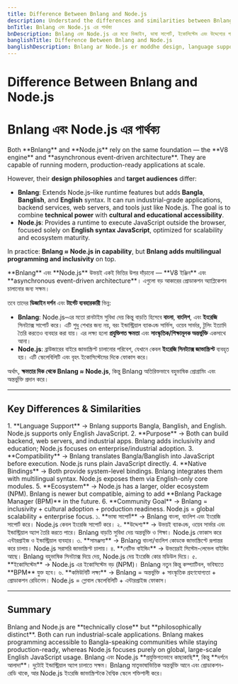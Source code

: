 ```yaml
---
title: Difference Between Bnlang and Node.js
description: Understand the differences and similarities between Bnlang and Node.js in design, language support, ecosystem, and purpose.
bnTitle: Bnlang এবং Node.js এর পার্থক্য
bnDescription: Bnlang এবং Node.js এর মধ্যে ডিজাইন, ভাষা সাপোর্ট, ইকোসিস্টেম এবং উদ্দেশ্যের পার্থক্য ও মিল।
banglishTitle: Difference Between Bnlang and Node.js
banglishDescription: Bnlang ar Node.js er moddhe design, language support, ecosystem ar uddeshher difference ar similarity.
---
```


# <I18nEnglish>Difference Between Bnlang and Node.js</I18nEnglish>
# <I18nBangla>Bnlang এবং Node.js এর পার্থক্য</I18nBangla>


<I18nEnglish>
Both **Bnlang** and **Node.js** rely on the same foundation — the **V8 engine** and **asynchronous event-driven architecture**.  
They are capable of running modern, production-ready applications at scale.  

However, their **design philosophies** and **target audiences** differ:

- **Bnlang**: Extends Node.js–like runtime features but adds **Bangla**, **Banglish**, and **English** syntax. It can run industrial-grade applications, backend services, web servers, and tools just like Node.js. The goal is to combine **technical power** with **cultural and educational accessibility**.  
- **Node.js**: Provides a runtime to execute JavaScript outside the browser, focused solely on **English syntax JavaScript**, optimized for scalability and ecosystem maturity.

In practice: **Bnlang ≈ Node.js in capability**, but **Bnlang adds multilingual programming and inclusivity** on top.
</I18nEnglish>

<I18nBangla>
**Bnlang** এবং **Node.js** উভয়ই একই ভিত্তির উপর দাঁড়ানো — **V8 ইঞ্জিন** এবং **asynchronous event-driven architecture**।  
এগুলো বড় আকারের প্রোডাকশন অ্যাপ্লিকেশন চালানোর জন্য সক্ষম।  

তবে তাদের **ডিজাইন দর্শন** এবং **টার্গেট ব্যবহারকারী** ভিন্ন:

- **Bnlang**: Node.js–এর মতো রানটাইম সুবিধা দেয় কিন্তু বাড়তি হিসেবে **বাংলা**, **বাংলিশ**, এবং **ইংরেজি** সিনট্যাক্স সাপোর্ট করে। এটি শুধু শেখার জন্য নয়, বরং ইন্ডাস্ট্রিয়াল ব্যাকএন্ড সার্ভিস, ওয়েব সার্ভার, টুলিং ইত্যাদি তৈরি করতেও ব্যবহার করা যায়। এর লক্ষ্য হলো **প্রযুক্তিগত ক্ষমতা** এবং **সাংস্কৃতিক/শিক্ষামূলক অন্তর্ভুক্তি** একসাথে আনা।  
- **Node.js**: ব্রাউজারের বাইরে জাভাস্ক্রিপ্ট চালানোর পরিবেশ, যেখানে কেবল **ইংরেজি সিনট্যাক্স জাভাস্ক্রিপ্ট** ব্যবহৃত হয়। এটি স্কেলেবিলিটি এবং বৃহৎ ইকোসিস্টেমের দিকে ফোকাস করে।  

অর্থাৎ, **ক্ষমতার দিক থেকে Bnlang ≈ Node.js**, কিন্তু Bnlang অতিরিক্তভাবে বহুভাষিক প্রোগ্রামিং এবং অন্তর্ভুক্তি প্রদান করে।
</I18nBangla>



---

## Key Differences & Similarities

<I18nEnglish>
1. **Language Support** → Bnlang supports Bangla, Banglish, and English. Node.js supports only English JavaScript.  
2. **Purpose** → Both can build backend, web servers, and industrial apps. Bnlang adds inclusivity and education; Node.js focuses on enterprise/industrial adoption.  
3. **Compatibility** → Bnlang translates Bangla/Banglish into JavaScript before execution. Node.js runs plain JavaScript directly.  
4. **Native Bindings** → Both provide system-level bindings. Bnlang integrates them with multilingual syntax. Node.js exposes them via English-only core modules.  
5. **Ecosystem** → Node.js has a larger, older ecosystem (NPM). Bnlang is newer but compatible, aiming to add **Bnlang Package Manager (BPM)** in the future.  
6. **Community Goal** → Bnlang = inclusivity + cultural adoption + production readiness. Node.js = global scalability + enterprise focus.
</I18nEnglish>

<I18nBangla>
১. **ভাষা সাপোর্ট** → Bnlang বাংলা, বাংলিশ এবং ইংরেজি সাপোর্ট করে। Node.js কেবল ইংরেজি সাপোর্ট করে।  
২. **উদ্দেশ্য** → উভয়ই ব্যাকএন্ড, ওয়েব সার্ভার এবং ইন্ডাস্ট্রিয়াল অ্যাপ তৈরি করতে পারে। Bnlang বাড়তি সুবিধা দেয় অন্তর্ভুক্তি ও শিক্ষা। Node.js ফোকাস করে এন্টারপ্রাইজ ও ইন্ডাস্ট্রিয়াল ব্যবহার।  
৩. **সামঞ্জস্য** → Bnlang বাংলা/বাংলিশ কোডকে জাভাস্ক্রিপ্টে রূপান্তর করে চালায়। Node.js সরাসরি জাভাস্ক্রিপ্ট চালায়।  
৪. **নেটিভ বাইন্ডিং** → উভয়েরই সিস্টেম-লেভেল বাইন্ডিং আছে। Bnlang বহুভাষিক সিনট্যাক্স দিয়ে দেয়, Node.js দেয় ইংরেজি কোর মডিউল দিয়ে।  
৫. **ইকোসিস্টেম** → Node.js এর ইকোসিস্টেম বড় (NPM)। Bnlang নতুন কিন্তু কম্প্যাটিবল, ভবিষ্যতে **BPM** যুক্ত হবে।  
৬. **কমিউনিটি লক্ষ্য** → Bnlang = অন্তর্ভুক্তি + সাংস্কৃতিক গ্রহণযোগ্যতা + প্রোডাকশন রেডিনেস। Node.js = গ্লোবাল স্কেলেবিলিটি + এন্টারপ্রাইজ ফোকাস।
</I18nBangla>



---

## Summary

<I18nEnglish>
Bnlang and Node.js are **technically close** but **philosophically distinct**.  
Both can run industrial-scale applications.  
Bnlang makes programming accessible to Bangla-speaking communities while staying production-ready, whereas Node.js focuses purely on global, large-scale English JavaScript usage.
</I18nEnglish>

<I18nBangla>
Bnlang এবং Node.js **প্রযুক্তিগতভাবে কাছাকাছি**, কিন্তু **দর্শনে আলাদা**।  
দুটোই ইন্ডাস্ট্রিয়াল অ্যাপ চালাতে সক্ষম।  
Bnlang মাতৃভাষাভিত্তিক অন্তর্ভুক্তি আনে এবং প্রোডাকশন-রেডি থাকে, আর Node.js ইংরেজি জাভাস্ক্রিপ্টকে বৈশ্বিক স্কেলে শক্তিশালী করে।
</I18nBangla>


